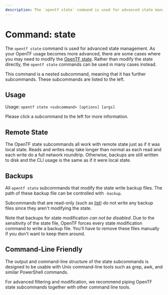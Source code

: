 ```yaml
---
description: The `opentf state` command is used for advanced state management.
---
```


# Command: state

The `opentf state` command is used for advanced state management.
As your OpenTF usage becomes more advanced, there are some cases where
you may need to modify the [OpenTF state](/docs/language/state).
Rather than modify the state directly, the `opentf state` commands can
be used in many cases instead.

This command is a nested subcommand, meaning that it has further subcommands.
These subcommands are listed to the left.

## Usage

Usage: `opentf state <subcommand> [options] [args]`

Please click a subcommand to the left for more information.

## Remote State

The OpenTF state subcommands all work with remote state just as if it
was local state. Reads and writes may take longer than normal as each read
and each write do a full network roundtrip. Otherwise, backups are still
written to disk and the CLI usage is the same as if it were local state.

## Backups

All `opentf state` subcommands that modify the state write backup
files. The path of these backup file can be controlled with `-backup`.

Subcommands that are read-only (such as [list](/docs/cli/commands/state/list))
do not write any backup files since they aren't modifying the state.

Note that backups for state modification _can not be disabled_. Due to
the sensitivity of the state file, OpenTF forces every state modification
command to write a backup file. You'll have to remove these files manually
if you don't want to keep them around.

## Command-Line Friendly

The output and command-line structure of the state subcommands is
designed to be usable with Unix command-line tools such as grep, awk,
and similar PowerShell commands.

For advanced filtering and modification, we recommend piping OpenTF
state subcommands together with other command line tools.
